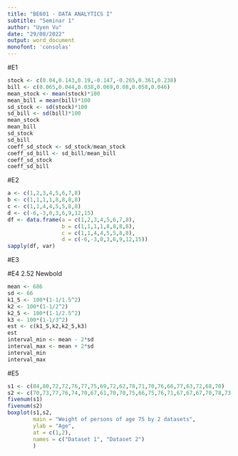 ```yaml
---
title: "BE601 - DATA ANALYTICS I"
subtitle: "Seminar 1"
author: "Uyen Vu"
date: "29/08/2022"
output: word_document
monofont: 'consolas'
---
```


#E1

```r
stock <- c(0.04,0.143,0.19,-0.147,-0.265,0.361,0.238)
bill <- c(0.065,0.044,0.038,0.069,0.08,0.058,0.046)
mean_stock <- mean(stock)*100
mean_bill = mean(bill)*100
sd_stock <- sd(stock)*100
sd_bill <- sd(bill)*100
mean_stock
mean_bill
sd_stock
sd_bill
coeff_sd_stock <- sd_stock/mean_stock
coeff_sd_bill <- sd_bill/mean_bill
coeff_sd_stock
coeff_sd_bill
```

#E2
```r
a <- c(1,2,3,4,5,6,7,8)
b <- c(1,1,1,1,8,8,8,8)
c <- c(1,1,4,4,5,5,8,8)
d <- c(-6,-3,0,3,6,9,12,15)
df <- data.frame(a = c(1,2,3,4,5,6,7,8),
                 b = c(1,1,1,1,8,8,8,8),
                 c = c(1,1,4,4,5,5,8,8),
                 d = c(-6,-3,0,3,6,9,12,15))
sapply(df, var)
```

#E3

#E4 2.52 Newbold

```r
mean <- 686
sd <- 66
k1_5 <- 100*(1-1/1.5^2)
k2 <- 100*(1-1/2^2)
k2_5 <- 100*(1-1/2.5^2)
k3 <- 100*(1-1/3^2)
est <- c(k1_5,k2,k2_5,k3)
est
interval_min <- mean - 2*sd
interval_max <- mean + 2*sd
interval_min
interval_max
```

#E5

```r
s1 <- c(84,80,72,72,76,77,75,69,72,62,78,71,70,76,66,77,63,72,68,70)
s2 <- c(70,73,77,76,74,70,67,61,70,70,75,66,75,76,71,67,67,67,70,78,73,66,65,79,66,71,78,72,82,67)
fivenum(s1)
fivenum(s2)
boxplot(s1,s2,
        main = "Weight of persons of age 75 by 2 datasets",
        ylab = "Age",
        at = c(1,2),
        names = c("Dataset 1", "Dataset 2")
        )
```

